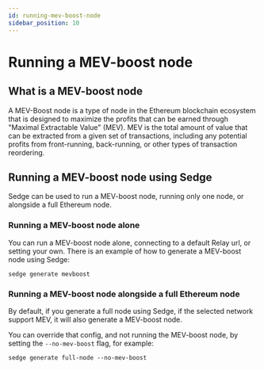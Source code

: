 ```yaml
---
id: running-mev-boost-node
sidebar_position: 10
---
```


# Running a MEV-boost node

## What is a MEV-boost node

A MEV-Boost node is a type of node in the Ethereum blockchain ecosystem that is designed to maximize the profits that
can be earned through "Maximal Extractable Value" (MEV). MEV is the total amount of value that can be extracted from a
given set of transactions, including any potential profits from front-running, back-running, or other types of
transaction reordering.

## Running a MEV-boost node using Sedge

Sedge can be used to run a MEV-boost node, running only one node, or alongside a full Ethereum node.

### Running a MEV-boost node alone

You can run a MEV-boost node alone, connecting to a default Relay url, or setting your own.
There is an example of how to generate a MEV-boost node using Sedge:

```
sedge generate mevboost
```

### Running a MEV-boost node alongside a full Ethereum node

By default, if you generate a full node using Sedge, if the selected network support MEV, it will also generate a MEV-boost
node.

You can override that config, and not running the MEV-boost node, by setting the `--no-mev-boost` flag, for example:

```
sedge generate full-node --no-mev-boost
```
